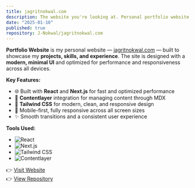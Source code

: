 ```yaml
---
title: jagritnokwal.com
description: The website you're looking at. Personal portfolio website (jagritnokwal.com) built with React, Next.js, Contentlayer, and Tailwind CSS. Fully responsive and designed to showcase projects, skills, and experience.
date: "2025-01-10"
published: true
repository: J-Nokwal/jagritnokwal.com
---
```


**Portfolio Website** is my personal website — [jagritnokwal.com](https://jagritnokwal.com) — built to showcase my **projects, skills, and experience**. The site is designed with a **modern, minimal UI** and optimized for performance and responsiveness across all devices.

**Key Features:**

- 🌐 Built with **React** and **Next.js** for fast and optimized performance  
- 📑 **Contentlayer** integration for managing content through MDX  
- 🎨 **Tailwind CSS** for modern, clean, and responsive design  
- 📱 Mobile-first, fully responsive across all screen sizes  
- ✨ Smooth transitions and a consistent user experience  

**Tools Used:**

- ![React](https://img.shields.io/badge/React-61DAFB?style=for-the-badge&logo=react&logoColor=black)  
- ![Next.js](https://img.shields.io/badge/Next.js-000000?style=for-the-badge&logo=nextdotjs&logoColor=white)  
- ![Tailwind CSS](https://img.shields.io/badge/Tailwind_CSS-38B2AC?style=for-the-badge&logo=tailwind-css&logoColor=white)  
- ![Contentlayer](https://img.shields.io/badge/Contentlayer-FF6B6B?style=for-the-badge&logo=mdx&logoColor=white)  

👉 [Visit Website](https://jagritnokwal.com)  
👉 [View Repository](https://github.com/J-Nokwal/portfolio)
